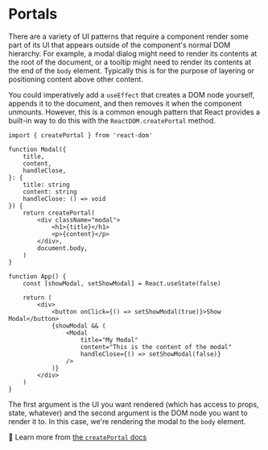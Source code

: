 # Portals

There are a variety of UI patterns that require a component render some part of
its UI that appears outside of the component's normal DOM hierarchy. For
example, a modal dialog might need to render its contents at the root of the
document, or a tooltip might need to render its contents at the end of the
`body` element. Typically this is for the purpose of layering or positioning
content above other content.

You could imperatively add a `useEffect` that creates a DOM node yourself,
appends it to the document, and then removes it when the component unmounts.
However, this is a common enough pattern that React provides a built-in way to
do this with the `ReactDOM.createPortal` method.

```tsx lines=1,12-18
import { createPortal } from 'react-dom'

function Modal({
	title,
	content,
	handleClose,
}: {
	title: string
	content: string
	handleClose: () => void
}) {
	return createPortal(
		<div className="modal">
			<h1>{title}</h1>
			<p>{content}</p>
		</div>,
		document.body,
	)
}

function App() {
	const [showModal, setShowModal] = React.useState(false)

	return (
		<div>
			<button onClick={() => setShowModal(true)}>Show Modal</button>
			{showModal && (
				<Modal
					title="My Modal"
					content="This is the content of the modal"
					handleClose={() => setShowModal(false)}
				/>
			)}
		</div>
	)
}
```

The first argument is the UI you want rendered (which has access to props,
state, whatever) and the second argument is the DOM node you want to render it
to. In this case, we're rendering the modal to the `body` element.

📜 Learn more from [the `createPortal` docs](https://react.dev/reference/react-dom/createPortal)
